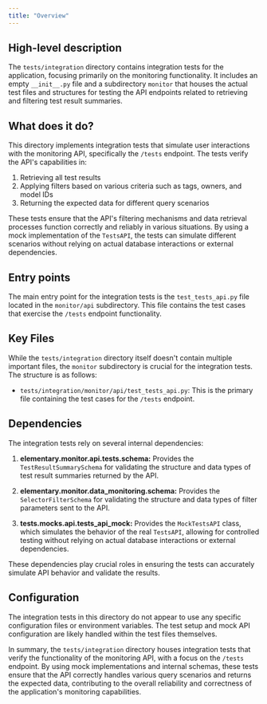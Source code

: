 ```yaml
---
title: "Overview"
---
```


## High-level description
The `tests/integration` directory contains integration tests for the application, focusing primarily on the monitoring functionality. It includes an empty `__init__.py` file and a subdirectory `monitor` that houses the actual test files and structures for testing the API endpoints related to retrieving and filtering test result summaries.

## What does it do?
This directory implements integration tests that simulate user interactions with the monitoring API, specifically the `/tests` endpoint. The tests verify the API's capabilities in:

1. Retrieving all test results
2. Applying filters based on various criteria such as tags, owners, and model IDs
3. Returning the expected data for different query scenarios

These tests ensure that the API's filtering mechanisms and data retrieval processes function correctly and reliably in various situations. By using a mock implementation of the `TestsAPI`, the tests can simulate different scenarios without relying on actual database interactions or external dependencies.

## Entry points
The main entry point for the integration tests is the `test_tests_api.py` file located in the `monitor/api` subdirectory. This file contains the test cases that exercise the `/tests` endpoint functionality.

## Key Files
While the `tests/integration` directory itself doesn't contain multiple important files, the `monitor` subdirectory is crucial for the integration tests. The structure is as follows:

- `tests/integration/monitor/api/test_tests_api.py`: This is the primary file containing the test cases for the `/tests` endpoint.

## Dependencies
The integration tests rely on several internal dependencies:

1. **elementary.monitor.api.tests.schema:** Provides the `TestResultSummarySchema` for validating the structure and data types of test result summaries returned by the API.

2. **elementary.monitor.data_monitoring.schema:** Provides the `SelectorFilterSchema` for validating the structure and data types of filter parameters sent to the API.

3. **tests.mocks.api.tests_api_mock:** Provides the `MockTestsAPI` class, which simulates the behavior of the real `TestsAPI`, allowing for controlled testing without relying on actual database interactions or external dependencies.

These dependencies play crucial roles in ensuring the tests can accurately simulate API behavior and validate the results.

## Configuration
The integration tests in this directory do not appear to use any specific configuration files or environment variables. The test setup and mock API configuration are likely handled within the test files themselves.

In summary, the `tests/integration` directory houses integration tests that verify the functionality of the monitoring API, with a focus on the `/tests` endpoint. By using mock implementations and internal schemas, these tests ensure that the API correctly handles various query scenarios and returns the expected data, contributing to the overall reliability and correctness of the application's monitoring capabilities.
